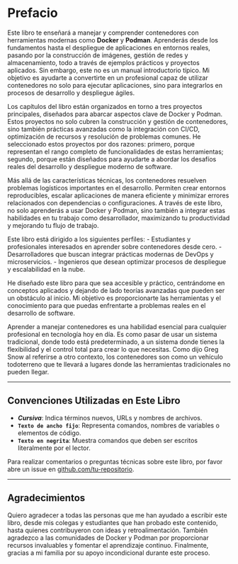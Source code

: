 # Prefacio

Este libro te enseñará a manejar y comprender contenedores con herramientas modernas como **Docker** y **Podman**. Aprenderás desde los fundamentos hasta el despliegue de aplicaciones en entornos reales, pasando por la construcción de imágenes, gestión de redes y almacenamiento, todo a través de ejemplos prácticos y proyectos aplicados. Sin embargo, este no es un manual introductorio típico. Mi objetivo es ayudarte a convertirte en un profesional capaz de utilizar contenedores no solo para ejecutar aplicaciones, sino para integrarlos en procesos de desarrollo y despliegue ágiles.

Los capítulos del libro están organizados en torno a tres proyectos principales, diseñados para abarcar aspectos clave de Docker y Podman. Estos proyectos no solo cubren la construcción y gestión de contenedores, sino también prácticas avanzadas como la integración con CI/CD, optimización de recursos y resolución de problemas comunes. He seleccionado estos proyectos por dos razones: primero, porque representan el rango completo de funcionalidades de estas herramientas; segundo, porque están diseñados para ayudarte a abordar los desafíos reales del desarrollo y despliegue moderno de software.

Más allá de las características técnicas, los contenedores resuelven problemas logísticos importantes en el desarrollo. Permiten crear entornos reproducibles, escalar aplicaciones de manera eficiente y minimizar errores relacionados con dependencias o configuraciones. A través de este libro, no solo aprenderás a usar Docker y Podman, sino también a integrar estas habilidades en tu trabajo como desarrollador, maximizando tu productividad y mejorando tu flujo de trabajo.

Este libro está dirigido a los siguientes perfiles:
- Estudiantes y profesionales interesados en aprender sobre contenedores desde cero.
- Desarrolladores que buscan integrar prácticas modernas de DevOps y microservicios.
- Ingenieros que desean optimizar procesos de despliegue y escalabilidad en la nube.

He diseñado este libro para que sea accesible y práctico, centrándome en conceptos aplicados y dejando de lado teorías avanzadas que pueden ser un obstáculo al inicio. Mi objetivo es proporcionarte las herramientas y el conocimiento para que puedas enfrentarte a problemas reales en el desarrollo de software.

Aprender a manejar contenedores es una habilidad esencial para cualquier profesional en tecnología hoy en día. Es como pasar de usar un sistema tradicional, donde todo está predeterminado, a un sistema donde tienes la flexibilidad y el control total para crear lo que necesitas. Como dijo Greg Snow al referirse a otro contexto, los contenedores son como un vehículo todoterreno que te llevará a lugares donde las herramientas tradicionales no pueden llegar.

---

## Convenciones Utilizadas en Este Libro

- **_Cursiva_**: Indica términos nuevos, URLs y nombres de archivos.
- **`Texto de ancho fijo`**: Representa comandos, nombres de variables o elementos de código.
- **`Texto en negrita`**: Muestra comandos que deben ser escritos literalmente por el lector.

Para realizar comentarios o preguntas técnicas sobre este libro, por favor abre un issue en [github.com/tu-repositorio](https://github.com/tu-repositorio).

---

## Agradecimientos

Quiero agradecer a todas las personas que me han ayudado a escribir este libro, desde mis colegas y estudiantes que han probado este contenido, hasta quienes contribuyeron con ideas y retroalimentación. También agradezco a las comunidades de Docker y Podman por proporcionar recursos invaluables y fomentar el aprendizaje continuo. Finalmente, gracias a mi familia por su apoyo incondicional durante este proceso.
